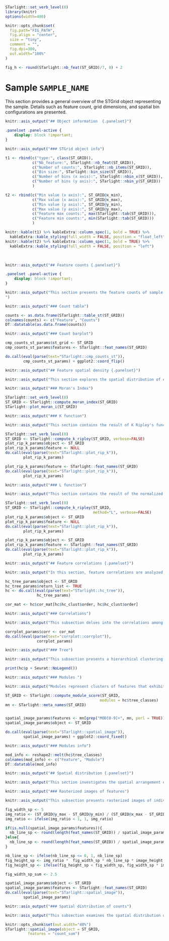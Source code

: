 
<!-- UPPERCASE variable are text to be replaced. -->
<!-- NB: There are several global variables obtained from st_report() function arguments. -->

```r

STarlight::set_verb_level(0)
library(knitr)
options(width=400)

knitr::opts_chunk$set(
  fig.path="FIG_PATH",
  fig.align = "center", 
  size = "tiny", 
  comment = "",
  fig.dpi=300,
  out.width="100%"
)

```


```r
fig_h <- round(STarlight::nb_feat(ST_GRID)/7, 0) + 2
```


# Sample `SAMPLE_NAME`

This section provides a general overview of the STGrid object representing the sample. Details such as feature count, grid dimensions, and spatial bin configurations are presented. 

```r
knitr::asis_output("## Object information  {.panelset}") 
``` 
 

```css
.panelset .panel-active {
    display: block !important;
}
```

```r
knitr::asis_output("### STGrid object info") 
``` 

```r

t1 <- rbind(c("type:", class(ST_GRID)),
            c("Nb_feature:", STarlight::nb_feat(ST_GRID)),
            c("Number of counts:", STarlight::nb_items(ST_GRID)),
            c("Bin size:", STarlight::bin_size(ST_GRID)),
            c("Number of bins (x axis):", STarlight::nbin_x(ST_GRID)),
            c("Number of bins (y axis):", STarlight::nbin_y(ST_GRID))
            )

t2 <- rbind(c("Min value (x axis):", ST_GRID@x_min),
            c("Max value (x axis):", ST_GRID@x_max),
            c("Min value (y axis):", ST_GRID@y_min),
            c("Max value (y axis):", ST_GRID@y_max),
            c("Feature max counts:", max(STarlight::tab(ST_GRID))),
            c("Feature min counts:", min(STarlight::tab(ST_GRID)))
            )

knitr::kable(t1) %>% kableExtra::column_spec(1, bold = TRUE) %>% 
  kableExtra::kable_styling(full_width = FALSE, position = "float_left")
knitr::kable(t2) %>% kableExtra::column_spec(1, bold = TRUE) %>% 
  kableExtra::kable_styling(full_width = FALSE, position = "left")
```
<br>

```r
knitr::asis_output("## Feature counts {.panelset}") 
``` 

```css
.panelset .panel-active {
    display: block !important;
}
```

```r
knitr::asis_output("This section presents the feature counts of sample 'SAMPLE_NAME'. It includes a count table and barplot summarizing the number of occurrences for each feature.
") 
``` 

```r
knitr::asis_output("### Count table") 
``` 


```r
counts <- as.data.frame(STarlight::table_st(ST_GRID))
colnames(counts) <- c("Feature", "Counts")
DT::datatable(as.data.frame(counts))
```

```r
knitr::asis_output("### Count barplot") 
``` 

```r

cmp_counts_st_params$st_grid <- ST_GRID
cmp_counts_st_params$features <- STarlight::feat_names(ST_GRID)

do.call(eval(parse(text="STarlight::cmp_counts_st")), 
        cmp_counts_st_params) + ggplot2::coord_flip()

```

```r
knitr::asis_output("## Feature spatial density {.panelset}") 
``` 


```r
knitr::asis_output("This section explores the spatial distribution of each feature across the area. By analyzing the density patterns of each feature, we can identify areas of higher or lower feature concentration. These insights help reveal underlying spatial homogeneity or heterogeneity.") 
``` 

```r
knitr::asis_output("### Moran's Index") 
``` 



```r
STarlight::set_verb_level(0)
ST_GRID <- STarlight::compute_moran_index(ST_GRID)
STarlight::plot_moran_i(ST_GRID)
```

```r
knitr::asis_output("### K function") 
``` 

```r
knitr::asis_output("This section contains the result of K Ripley's function to evaluate molecule density.") 
``` 

 

```r
STarlight::set_verb_level(0)
ST_GRID <- STarlight::compute_k_ripley(ST_GRID, verbose=FALSE)
plot_rip_k_params$object <- ST_GRID
plot_rip_k_params$feature <- NULL
do.call(eval(parse(text="STarlight::plot_rip_k")), 
        plot_rip_k_params) 
```

```r

plot_rip_k_params$feature <- STarlight::feat_names(ST_GRID)
do.call(eval(parse(text="STarlight::plot_rip_k")), 
        plot_rip_k_params) 
```

```r
knitr::asis_output("### L function") 
``` 

```r
knitr::asis_output("This section contains the result of the normalized K Ripley's function (L) to evaluate molecule density.") 
``` 

```r

STarlight::set_verb_level(0)
ST_GRID <- STarlight::compute_k_ripley(ST_GRID, 
                                       method="L", verbose=FALSE)
plot_rip_k_params$object <- ST_GRID
plot_rip_k_params$feature <- NULL
do.call(eval(parse(text="STarlight::plot_rip_k")), 
        plot_rip_k_params) 

```

```r

plot_rip_k_params$object <- ST_GRID
plot_rip_k_params$feature <- STarlight::feat_names(ST_GRID)
do.call(eval(parse(text="STarlight::plot_rip_k")), 
        plot_rip_k_params) 

```

```r
knitr::asis_output("## Feature correlations {.panelset}") 
``` 

```r
knitr::asis_output("In this section, feature correlations are analyzed to uncover relationships between different features. By calculating and visualizing these correlations, we gain a deeper understanding of how features co-vary across 2D space.") 
``` 


```r

hc_tree_params$object <- ST_GRID
hc_tree_params$return_list <- TRUE
hc <- do.call(eval(parse(text="STarlight::hc_tree")),
              hc_tree_params)

cor_mat <- hc$cor_mat[hc$hc_clust$order, hc$hc_clust$order]

```

```r
knitr::asis_output("### Correlations") 
``` 

```r
knitr::asis_output("This subsection delves into the correlations among selected features within the sample. By examining the pairwise relationships, we can identify strong positive or negative correlations, which may indicate underlying biological or spatial interactions.") 
``` 

```r
corrplot_params$corr <- cor_mat
do.call(eval(parse(text="corrplot::corrplot")),
              corrplot_params)
```

```r
knitr::asis_output("### Tree") 
``` 

```r
knitr::asis_output("This subsection presents a hierarchical clustering tree (or dendrogram) to visualize the relationships among features based on their similarity. The tree structure allows us to see clusters of closely related features, offering insights into groups that share similar spatial or quantitative characteristics.") 
``` 

```r
print(hc$p + Seurat::NoLegend()) 
```

```r
knitr::asis_output("### Modules ") 
``` 

```r
knitr::asis_output("Modules represent clusters of features that exhibit similar spatial patterns or functional relationships, providing a modular perspective on the dataset.") 
``` 

```r

ST_GRID <- STarlight::compute_module_score(ST_GRID, 
                                          modules = hc$tree_classes)
mn <- STarlight::meta_names(ST_GRID)


spatial_image_params$features <- mn[grep("MOD[0-9]+", mn, perl = TRUE)]
spatial_image_params$object <- ST_GRID

do.call(eval(parse(text="STarlight::spatial_image")), 
        spatial_image_params) + ggplot2::coord_fixed()


```

```r
knitr::asis_output("### Modules info") 
``` 



```r
mod_info <- reshape2::melt(hc$tree_classes)
colnames(mod_info) <- c("Feature", "Module")
DT::datatable(mod_info)
```


```r
knitr::asis_output("## Spatial distribution {.panelset}") 
``` 

```r
knitr::asis_output("This section investigates the spatial arrangement of features across the sample, offering insights into how features are distributed within the spatial grid.") 
``` 

```r
knitr::asis_output("### Rasterized images of features") 
```

```r
knitr::asis_output("This subsection presents rasterized images of individual features, translating spatial data into binned representations.") 
```

```r

fig_width_sp <- 5
img_ratio <- (ST_GRID@y_max - ST_GRID@y_min) / (ST_GRID@x_max - ST_GRID@x_min)
img_ratio <- ifelse(img_ratio < 1, 1, img_ratio)

if(is.null(spatial_image_params$features)){
  nb_line_sp <- round(length(feat_names(ST_GRID)) / spatial_image_params$ncol, 0)
}else{
  nb_line_sp <- round(length(feat_names(ST_GRID)) / spatial_image_params$ncol, 0)
}

nb_line_sp <- ifelse(nb_line_sp <= 0, 1, nb_line_sp)
fig_height_sp <- img_ratio *  fig_width_sp * nb_line_sp * image_height / 5   
fig_height_sp <- ifelse(fig_height_sp < fig_width_sp, fig_width_sp * img_ratio, fig_height_sp)

fig_width_sp_sum <- 2.5
```

```r
spatial_image_params$object <- ST_GRID
spatial_image_params$features <- STarlight::feat_names(ST_GRID)
do.call(eval(parse(text="STarlight::spatial_image")), 
        spatial_image_params)
```

```r
knitr::asis_output("### Spatial distribution of counts") 
```

```r
knitr::asis_output("This subsection examines the spatial distribution of the sum of feature counts across binned region of the sample.") 
```

<div class="topalign">
```r
knitr::opts_chunk$set(out.width="40%")
STarlight::spatial_image(object = ST_GRID, 
          features = "count_sum")
```
</div>
